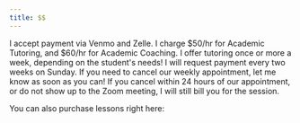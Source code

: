 ```yaml
---
title: $$
---
```


I accept payment via Venmo and Zelle. I charge $50/hr for Academic Tutoring, and $60/hr for Academic Coaching. I offer tutoring once or more a week, depending on the student's needs! I will request payment every two weeks on Sunday. If you need to cancel our weekly appointment, let me know as soon as you can! If you cancel within 24 hours of our appointment, or do not show up to the Zoom meeting, I will still bill you for the session.

You can also purchase lessons right here:

<Payment />